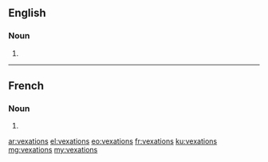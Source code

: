 ==English==

===Noun===
{{head|en|plural}}

# {{plural of|vexation|lang=en}}

----

==French==

===Noun===
{{head|fr|plural|g=?}}

# {{plural of|vexation|lang=fr}}

[[ar:vexations]]
[[el:vexations]]
[[eo:vexations]]
[[fr:vexations]]
[[ku:vexations]]
[[mg:vexations]]
[[my:vexations]]